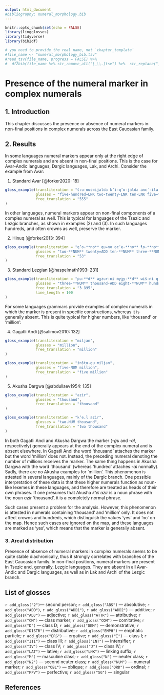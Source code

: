 ---
output: html_document
#bibliography: numeral_morphology.bib
---

```{r, include=FALSE}
knitr::opts_chunk$set(echo = FALSE)
library(lingglosses)
library(tidyverse)
library(bib2df)

# you need to provide the real name, not `chapter_template`
#file_name <- "numeral_morphology_bib.tsv"
#read_tsv(file_name, progress = FALSE) %>% 
#  df2bib(file_name %>% str_remove_all("[_\\.]tsv") %>%  str_replace("_bib$", "\\.bib"))
```

# Presence of the numeral marker in complex numerals

## 1. Introduction

This chapter discusses the presence or absence of numeral markers in non-final positions in complex numerals across the East Caucasian family.

## 2. Results
In some languages numeral markers appear only at the right edge of complex numerals and are absent in non-final positions. This is the case for Avar-Andic languages, Dargic languages, Lak, and Archi. Consider the example from Avar:

(@) Standard Avar [@forker2020: 18]
```{r, echo=FALSE}
gloss_example(transliteration = "š:u-nus=ijalda k’i-q’o-jalda anc’-ila š:u=**go**",
              glosses = "five-hundred=LNK two-twenty-LNK ten-LNK five=**NUM**",
              free_translation = "555"
)
```

In other languages, numeral markers appear on non-final components of a complex numeral as well. This is typical for languages of the Tsezic and Lezgic branches, as shown in examples (@hinuq_53) and (@lezgian_3k). In such languages hundreds, and often crowns as well, preserve the marker.

(@hinuq_53) Hinuq [@forker2013: 394]
```{r, echo=FALSE}
gloss_example(transliteration = "q’o-**no** qu=no oc’e-**no** ɬo-**no**",
              glosses = "two-**NUM** twenty=ADD ten-**NUM** three-**NUM**",
              free_translation = "53"
)
```

(@lezgian_3k) Standard Lezgian [@haspelmath1993: 231]
```{r, echo=FALSE}
gloss_example(transliteration = "pu-**d** aɣzur-ni myӡy-**d** wiš-ni q’u-**d**-qa-**n**-ni c’u-wa-**d**",
              glosses = "three-**NUM** thousand-ADD eight-**NUM** hundred-ADD two-**NUM**-twenty-**NUM**-ADD ten-five-**NUM**",
              free_translation = "3 895",
              line_length = 100
)
```

For some languages grammars provide examples of complex numerals in which the marker is present in specific constructions, whereas it is generally absent. This is quite typical for higher numbers, like ‘thousand’ or ‘million’:

(@) Gagatli Andi [@salimov2010: 132]
```{r, echo=FALSE}
gloss_example(transliteration = "miljan",
              glosses = "million",
              free_translation = "million"
)
```
```{r, echo=FALSE}
gloss_example(transliteration = "inštu-gu miljan",
              glosses = "five-NUM million",
              free_translation = "five million"
)
```

(@) Akusha Dargwa [@abdullaev1954: 135]
```{r, echo=FALSE}
gloss_example(transliteration = "azir",
              glosses = "thousand",
              free_translation = "thousand"
)
```
```{r, echo=FALSE}
gloss_example(transliteration = "k’e.l azir",
              glosses = "two.NUM thousand",
              free_translation = "two thousand"
)
```

In both Gagatli Andi and Akusha Dargwa the marker (-*gu* and -*al*, respectively) generally appears at the end of the complex numeral and is absent elsewhere. In Gagatli Andi the word ‘thousand’ attaches the marker but the word ‘million’ does not. Instead, the preceding numeral denoting the number of millions receives the marker. The same thing happens in Akusha Dargwa with the word ‘thousand’ (whereas ‘hundred’ attaches -*al* normally). Sadly, there are no Akusha examples for ‘million’. This phenomenon is attested in several languages, mainly of the Dargic branch. One possible interpretation of these data is that these higher numerals function as noun-like lexemes in these languages, and therefore are treated as heads of their own phrases. If one presumes that Akusha *k’el azir* is a noun phrase with the noun *azir* ‘thousand’, it is a completely normal phrase.

Such cases present a problem for the analysis. However, this phenomenon is attested in numerals containing ‘thousand’ and ‘million’ only. It does not affect crowns and hundreds, which distinguish the values ‘yes’ and ‘no’ on the map. Hence such cases are ignored on the map, and these languages are marked as ‘yes’, which means that the marker is generally absent.


### 3. Areal distribution
Presence of absence of numeral markers in complex numerals seems to be quite stable diachronically, thus it strongly correlates with branches of the East Caucasian family. In non-final positions, numeral markers are present in Tsezic and, generally, Lezgic languages. They are absent in all Avar-Andic and Dargic languages, as well as in Lak and Archi of the Lezgic branch.

## List of glosses
`r add_gloss("2")`— second person; `r add_gloss("ABS")` — absolutive; `r add_gloss("ADD")`, `r add_gloss("ADD1")`, `r add_gloss("ADD2")` — additive; `r add_gloss("ADJ")` — adjective; `r add_gloss("ATTR")` — attributive; `r add_gloss("CM")` — class marker; `r add_gloss("COM")` — comitative; `r add_gloss("D")` — class D; `r add_gloss("DEM")` — demonstrative; `r add_gloss("DISTR")` — distributive; `r add_gloss("EMPH")` — emphatic particle; `r add_gloss("ERG")` — ergative; `r add_gloss("I")` — class I; `r add_gloss("III")` — class III; `r add_gloss("INT")` — intensifier; `r add_gloss("IV")` — class IV; `r add_gloss("J")` — class IV; `r add_gloss("LAT")` — lative; `r add_gloss("LNK")` — linking suffix; `r add_gloss("M")` — masculine class; `r add_gloss("N")` — neuter class; `r add_gloss("N2")` — second neuter class; `r add_gloss("NUM")` — numeral marker; `r add_gloss("OBL")` — oblique; `r add_gloss("ORD")` — ordinal; `r add_gloss("PFV")` — perfective; `r add_gloss("SG")` — singular

## References
